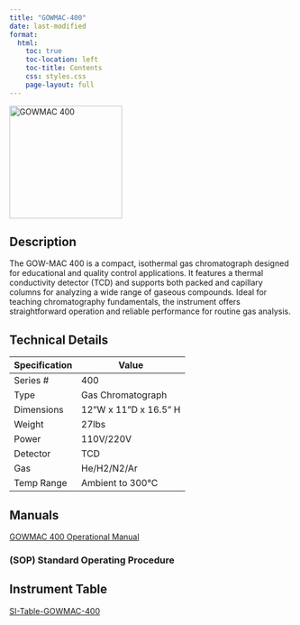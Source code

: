 ```yaml
---
title: "GOWMAC-400"
date: last-modified
format:
  html:
    toc: true
    toc-location: left
    toc-title: Contents
    css: styles.css
    page-layout: full
---
```


[![GOWMAC 400](/assets/images/GOWMAC-400-front.jpeg "GOWMAC 400"){fig-align="left" width=200}](/assets/images/GOWMAC-400-front.jpeg)

## Description

The GOW-MAC 400 is a compact, isothermal gas chromatograph designed for educational and quality control applications. It features a thermal conductivity detector (TCD) and supports both packed and capillary columns for analyzing a wide range of gaseous compounds. Ideal for teaching chromatography fundamentals, the instrument offers straightforward operation and reliable performance for routine gas analysis.


## Technical Details

| Specification | Value |
|---------------|-------|
| Series # | 400 |
| Type | Gas Chromatograph |
| Dimensions | 12"W x 11"D x 16.5" H |
| Weight | 27lbs |
| Power | 110V/220V |
| Detector | TCD |
| Gas | He/H2/N2/Ar |
| Temp Range | Ambient to 300°C |

## Manuals

[GOWMAC 400 Operational Manual](/Instrumentation/Manuals/GOWMAC-Series_400_Rev14_0224.pdf)

### (SOP) Standard Operating Procedure


## Instrument Table
[SI-Table-GOWMAC-400](/Instrumentation/SI-Table-GOWMAC.qmd)